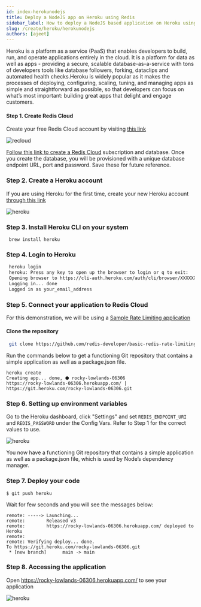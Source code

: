```yaml
---
id: index-herokunodejs
title: Deploy a NodeJS app on Heroku using Redis
sidebar_label: How to deploy a NodeJS based application on Heroku using Redis
slug: /create/heroku/herokunodejs
authors: [ajeet]
---
```



<Authors frontMatter={frontMatter} />

Heroku is a platform as a service (PaaS) that enables developers to build, run, and operate applications entirely in the cloud. It is a platform for data as well as apps - providing a secure, scalable database-as-a-service with tons of developers tools like database followers, forking, dataclips and automated health checks.Heroku is widely popular as it makes the processes of deploying, configuring, scaling, tuning, and managing apps as simple and straightforward as possible, so that developers can focus on what’s most important: building great apps that delight and engage customers.

#### Step 1. Create Redis Cloud

Create your free Redis Cloud account by visiting [this link](https://redis.com/try-free)

![recloud](try-free.png)

[Follow this link to create a Redis Cloud](https://redis.com/try-free) subscription and database. Once you create the database, you will be provisioned with a unique database endpoint URL, port and password. Save these for future reference.

### Step 2. Create a Heroku account

If you are using Heroku for the first time, create your new Heroku account [through this link](https://signup.heroku.com/login)

![heroku](create_heroku.png)

### Step 3. Install Heroku CLI on your system

```macos
 brew install heroku
```

### Step 4. Login to Heroku

```bash
 heroku login
 heroku: Press any key to open up the browser to login or q to exit:
 Opening browser to https://cli-auth.heroku.com/auth/cli/browser/XXXXXXXXXXA
 Logging in... done
 Logged in as your_email_address
```

### Step 5. Connect your application to Redis Cloud

For this demonstration, we will be using a [Sample Rate Limiting application](https://github.com/redis-developer/basic-rate-limiting-demo-nodejs)

#### Clone the repository

```bash
 git clone https://github.com/redis-developer/basic-redis-rate-limiting-demo-nodejs
```

Run the commands below to get a functioning Git repository that contains a simple application as well as a package.json file.

```
heroku create
Creating app... done, ⬢ rocky-lowlands-06306
https://rocky-lowlands-06306.herokuapp.com/ | https://git.heroku.com/rocky-lowlands-06306.git
```

### Step 6. Setting up environment variables

Go to the Heroku dashboard, click "Settings" and set `REDIS_ENDPOINT_URI` and `REDIS_PASSWORD` under the Config Vars.
Refer to Step 1 for the correct values to use.

![heroku](heroku_app1_env.png)

You now have a functioning Git repository that contains a simple application as well as a package.json file, which is used by Node’s dependency manager.

### Step 7. Deploy your code

```
$ git push heroku
```

Wait for few seconds and you will see the messages below:

```
remote: -----> Launching...
remote:        Released v3
remote:        https://rocky-lowlands-06306.herokuapp.com/ deployed to Heroku
remote:
remote: Verifying deploy... done.
To https://git.heroku.com/rocky-lowlands-06306.git
 * [new branch]      main -> main

```

### Step 8. Accessing the application

Open https://rocky-lowlands-06306.herokuapp.com/ to see your application

![heroku](heroku_ratelimiter.png)
